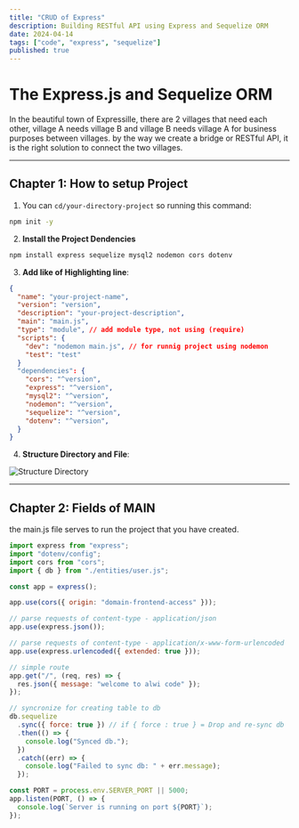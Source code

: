```yaml
---
title: "CRUD of Express"
description: Building RESTful API using Express and Sequelize ORM
date: 2024-04-14
tags: ["code", "express", "sequelize"]
published: true
---
```


# The Express.js and Sequelize ORM

In the beautiful town of Expressille, there are 2 villages that need each other, village A needs village B and village B needs village A for business purposes between villages. by the way we create a bridge or RESTful API, it is the right solution to connect the two villages.

---

## Chapter 1: How to setup Project

1. You can `cd/your-directory-project` so running this command:

```bash
npm init -y
```

2. **Install the Project Dendencies**

```bash
npm install express sequelize mysql2 nodemon cors dotenv
```

3. **Add like of Highlighting line**:

```json showLineNumbers{6}{8} title="package.json"
{
  "name": "your-project-name",
  "version": "version",
  "description": "your-project-description",
  "main": "main.js",
  "type": "module", // add module type, not using (require)
  "scripts": {
    "dev": "nodemon main.js", // for runnig project using nodemon
    "test": "test"
  }
  "dependencies": {
    "cors": "^version",
    "express": "^version",
    "mysql2": "^version",
    "nodemon": "^version",
    "sequelize": "^version",
    "dotenv": "^version",
  }
}
```

4.  **Structure Directory and File**:

![Structure Directory](/images/blog/structure-directory-crud-express-sequelize.png)

---

## Chapter 2: Fields of MAIN

the main.js file serves to run the project that you have created.

```js showLineNumbers {} title="main.js"
import express from "express";
import "dotenv/config";
import cors from "cors";
import { db } from "./entities/user.js";

const app = express();

app.use(cors({ origin: "domain-frontend-access" }));

// parse requests of content-type - application/json
app.use(express.json());

// parse requests of content-type - application/x-www-form-urlencoded
app.use(express.urlencoded({ extended: true }));

// simple route
app.get("/", (req, res) => {
  res.json({ message: "welcome to alwi code" });
});

// syncronize for creating table to db
db.sequelize
  .sync({ force: true }) // if { force : true } = Drop and re-sync db
  .then(() => {
    console.log("Synced db.");
  })
  .catch((err) => {
    console.log("Failed to sync db: " + err.message);
  });

const PORT = process.env.SERVER_PORT || 5000;
app.listen(PORT, () => {
  console.log(`Server is running on port ${PORT}`);
});
```
